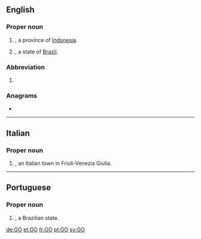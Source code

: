 {{also|Appendix:Variations of "go"}}
==English==

===Proper noun===
{{en-proper noun}}

# {{abbreviation of|Gorontalo|dot=|lang=en}}, a province of [[Indonesia]].
# {{abbreviation of|Goiás|dot=|lang=en}}, a state of [[Brazil]].

===Abbreviation===
{{rfc-header|Abbreviation}}
{{head|en|abbreviation}}
# {{abbreviation of|lang=en|graphene oxide}}

===Anagrams===
* {{l|en|Og}}

----

==Italian==

===Proper noun===
{{it-proper noun|g=f}}

# {{abbreviation of|Gorizia|lang=it|dot=}}, an Italian town in Friuli-Venezia Giulia.

----

==Portuguese==

===Proper noun===
{{pt-proper noun}}

# {{abbreviation of|Goiás|lang=pt|dot=}}, a Brazilian state.

[[de:GO]]
[[et:GO]]
[[fr:GO]]
[[pt:GO]]
[[sv:GO]]
